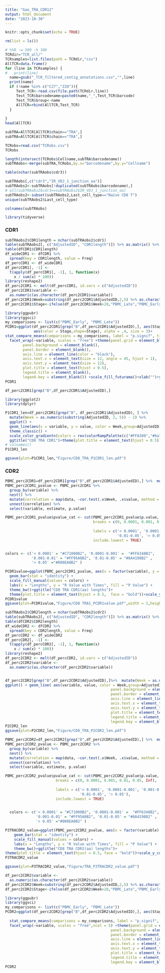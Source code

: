 ```yaml
---
title: "Gao_TRA_CDR12"
output: html_document
date: "2023-10-30"
---
```




```r
knitr::opts_chunk$set(echo = TRUE)
```

```r
rm(list = ls())
```



```r
# %%R -w 500 -h 300 
TCRdir="TCR_all/"
TCRsamples=list.files(path = TCRdir,"csv")
AllTCR=data.frame()
for (line in TCRsamples) {
#   print(line)
  name=gsub("_TCR_filtered_contig_annotations.csv","",line)
  print(name)
  if (!name %in% c("C27","Z28")){
     Test_TCR<-read.csv(file.path(TCRdir,line))
     Test_TCR$barcodename=paste0(name,"_",Test_TCR$barcode)
     Test_TCR$Group<-name
     AllTCR=rbind(AllTCR,Test_TCR)
  }
 
}
head(AllTCR)

```
```r
subTRA=AllTCR[AllTCR$chain=="TRA",]
subTRA=AllTCR[AllTCR$chain=="TRA",]
```

```r
TCRobs=read.csv("TCRobs.csv")
TCRobs
```


```r
length(intersect(TCRobs$Cellname,subTRA$barcodename))
subTRAobs<-merge(subTRA,TCRobs,by.x="barcodename",by.y="Cellname")

```

```r
table(nchar(subTRAobs$cdr3))
```
```r
subTRAobs[,c("cdr3","IR_VDJ_1_junction_aa")]
subTRAobs2<-subTRAobs[!duplicated(subTRAobs$barcodename),]
# all(subTRAobs2$cdr3==subTRAobs2$IR_VDJ_1_junction_aa)
subTRAobs2<-subset(subTRAobs2,Last_cell_type=="Naïve CD8 T")
unique(subTRAobs2$Last_cell_type)
```

```r
colnames(subTRAobs)
```


```r
library(tidyverse)
```
### CDR1

```r
subTRAobs2$CDR1length = nchar(subTRAobs2$cdr1)
table(subTRAobs2[, c("AdjustedID", "CDR1length")]) %>% as.matrix() %>% as.data.frame() -> dfCDR1
table(dfCDR1$CDR1length)
df_wideCDR1 <- dfCDR1 %>%
  spread(key = CDR1length, value = Freq)
df_percCDR1 <- df_wideCDR1
df_percCDR1[, -1] <-
  t(apply(df_percCDR1[, -1], 1, function(x)
    x / sum(x) * 100))
library(reshape2)
df_perc2CDR1 <- melt(df_percCDR1, id.vars = c("AdjustedID"))
df_perc2CDR1$variable <-
  as.numeric(as.character(df_perc2CDR1$variable))
df_perc2CDR1$Week=substring(df_perc2CDR1$AdjustedID,2,5) %>% as.character() %>% as.numeric()
df_perc2CDR1$Stage<-ifelse(df_perc2CDR1$Week>28,"PBMC_Late","PBMC_Early")
```
```r
library(ggpubr)
library(ggsci)
my_comparisons <- list(c("PBMC_Early", "PBMC_Late"))
PCDR1=ggplot(df_perc2CDR1[grep("B",df_perc2CDR1$AdjustedID),], aes(Stage, value)) + geom_boxplot(position = position_dodge(width = 1), show.legend = FALSE, color = "black")+geom_point(position = position_jitter(seed = 2023, width = .25),
             aes(color = Stage,shape=Stage), alpha = .4, size = 3)+
stat_compare_means(comparisons = my_comparisons, label = "p.signif", tip.length = 0.01) +
  facet_wrap(~variable, scales = "free") +theme(panel.grid = element_blank(), 
        panel.background = element_blank(), 
        panel.border = element_blank(),
        axis.line = element_line(color = "black"),
        axis.text.x = element_text(size = 12, angle = 45, hjust = 1), 
        axis.text.y = element_text(size = 12),
        plot.title = element_text(hjust = 0.5),
        legend.title = element_blank(), 
        legend.key = element_blank()) +scale_fill_futurama()+xlab("")+ylab("Percentage %")+scale_color_manual(values = pal_futurama()(3)[2:3])+ggtitle("CD8 TRAV CDR1")
PCDR1
```
```r
df_perc2CDR1[grep("B",df_perc2CDR1$AdjustedID),]

```

```r
library(ggplot2)
library(dplyr)

P1CDR1_len=df_perc2CDR1[grep("B", df_perc2CDR1$AdjustedID), ] %>%
  mutate(Week = as.numeric(substring(AdjustedID, 2, 5)) - 2) %>%
  ggplot() +
  geom_line(aes(x = variable, y = value, color = Week,group=AdjustedID)) +
  theme_classic() +
  scale_color_gradientn(colors = rev(colorRampPalette(c("#FFA300","#6a73cf","#00AF99","#98D9E9" ))(100))) +labs(x="CDR1 length",y="Percentage(%)")+
  ggtitle("CD8 TRA CDR1")+theme(plot.title = element_text(hjust = 0.5))+scale_x_continuous(breaks = c(5,6,7))
# colnames()
P1CDR1_len
```
```r
ggsave(plot=P1CDR1_len,"Figure/CD8_TRA_P1CDR1_len.pdf")
```





### CDR2
```r
PBMC_perc2CDR1=df_perc2CDR1[grep("B",df_perc2CDR1$AdjustedID),] %>%  mutate(Week = as.numeric(substring(AdjustedID, 2, 5)) - 2)
PBMC_perc2CDR1_pvalue <- PBMC_perc2CDR1 %>%
  group_by(variable) %>%
  nest() %>% 
  mutate(correlation = map(data, ~cor.test(.x$Week, .x$value, method = "spearman")) %>% map(broom::tidy)) %>%
  unnest(correlation) %>%
  select(variable, estimate, p.value)

```
```r
PBMC_perc2CDR1_pvalue$pvalue_cat <- cut(PBMC_perc2CDR1_pvalue$p.value,
                                        breaks = c(0, 0.0001, 0.001, 0.01, 0.05, Inf),
                                        
                                        labels = c('< 0.0001', '0.0001-0.001', '0.001-0.01',
                                                   '0.01-0.05', '> 0.05'),
                                        include.lowest = TRUE)


colors <- c('< 0.0001' = "#C71000B2", '0.0001-0.001' =  "#FF6348B2", 
            '0.001-0.01' = "#FF95A8B2", '0.01-0.05' = "#8A4198B2" ,
            '> 0.05' ="#008EA0B2" )

PCDR1value=ggplot(PBMC_perc2CDR1_pvalue, aes(x = factor(variable), y = estimate, fill =pvalue_cat)) +
  geom_bar(stat = "identity") +
  scale_fill_manual(values = colors) +
  labs(x = "Lengths", y = "R Value with Times", fill = "P Value") +
  theme_bw()+ggtitle("CD8 TRA CDR1(aa) lengths")+ 
  theme(plot.title = element_text(hjust = 0.5,  face = "bold"))+scale_y_continuous(limits = c(-1,1))
PCDR1value
ggsave(plot=PCDR1value,"Figure/CD8 TRA1_PCDR1value.pdf",width = 2,height = 2)
```

```r
subTRAobs2$CDR2length = nchar(subTRAobs2$cdr2)
table(subTRAobs2[, c("AdjustedID", "CDR2length")]) %>% as.matrix() %>% as.data.frame() -> dfCDR2
table(dfCDR2$CDR2length)
df_wideCDR2 <- dfCDR2 %>%
  spread(key = CDR2length, value = Freq)
df_percCDR2 <- df_wideCDR2
df_percCDR2[, -1] <-
  t(apply(df_percCDR2[, -1], 1, function(x)
    x / sum(x) * 100))
library(reshape2)
df_perc2CDR2 <- melt(df_percCDR2, id.vars = c("AdjustedID"))
df_perc2CDR2$variable <-
  as.numeric(as.character(df_perc2CDR2$variable))


df_perc2CDR2[grep("B",df_perc2CDR2$AdjustedID),]%>%  mutate(Week = as.numeric(substring(AdjustedID, 2, 5)) - 2) %>% 
ggplot() + geom_line( aes(variable, value, color = Week,group=AdjustedID))+theme(panel.grid = element_blank(), 
                                                panel.background = element_blank(), 
                                                panel.border = element_blank(),
                                                axis.line = element_line(color = "black"),
                                                axis.text.x = element_text(size = 12, angle = 45, hjust = 1), 
                                                axis.text.y = element_text(size = 12),
                                                plot.title = element_text(hjust = 0.5),
                                                legend.title = element_blank(), 
                                                legend.key = element_blank())+ggtitle("CD8 TRA CDR2")+scale_x_continuous(breaks = c(5,6,7,8))+scale_color_gradientn(colors = rev(colorRampPalette(c("#FFA300","#6a73cf","#00AF99","#98D9E9" ))(100))) + labs(x="CDR2 length",y="Percentage(%)")->P2CDR2_len
P2CDR2_len
ggsave(plot=P2CDR2_len,"Figure/CD8_TRA_P2CDR2_len.pdf")
```

```r
PBMC_perc2CDR2=df_perc2CDR2[grep("B",df_perc2CDR2$AdjustedID),] %>%  mutate(Week = as.numeric(substring(AdjustedID, 2, 5)) - 2)
PBMC_perc2CDR2_pvalue <- PBMC_perc2CDR2 %>%
  group_by(variable) %>%
  nest() %>% 
  mutate(correlation = map(data, ~cor.test(.x$Week, .x$value, method = "spearman")) %>% map(broom::tidy)) %>%
  unnest(correlation) %>%
  select(variable, estimate, p.value)
```


```r
PBMC_perc2CDR2_pvalue$pvalue_cat <- cut(PBMC_perc2CDR2_pvalue$p.value,
                       breaks = c(0, 0.0001, 0.001, 0.01, 0.05, Inf),
                       
                       labels = c('< 0.0001', '0.0001-0.001', '0.001-0.01',
                                  '0.01-0.05', '> 0.05'),
                       include.lowest = TRUE)

  
  colors <- c('< 0.0001' = "#C71000B2", '0.0001-0.001' =  "#FF6348B2", 
              '0.001-0.01' = "#FF95A8B2", '0.01-0.05' = "#8A4198B2" ,
              '> 0.05' ="#008EA0B2" )

P3TRACDR2_value=ggplot(PBMC_perc2CDR2_pvalue, aes(x = factor(variable), y = estimate, fill =pvalue_cat)) +
    geom_bar(stat = "identity") +
    scale_fill_manual(values = colors) +
    labs(x = "Lengths", y = "R Value with Times", fill = "P Value") +
    theme_bw()+ggtitle("CD8 TRA CDR2(aa) lengths")+ 
theme(plot.title = element_text(hjust = 0.5, face = "bold"))+scale_y_continuous(limits = c(-0.8,0.8),breaks = seq(-0.8,0.8,0.2))
P3TRACDR2_value
```
```r
ggsave(plot=P3TRACDR2_value,"Figure/TRA_P3TRACDR2_value.pdf")
```
```r
df_perc2CDR2$variable <-
  as.numeric(as.character(df_perc2CDR2$variable))
df_perc2CDR2$Week=substring(df_perc2CDR2$AdjustedID,2,5) %>% as.character() %>% as.numeric()
df_perc2CDR2$Stage<-ifelse(df_perc2CDR2$Week>28,"PBMC_Late","PBMC_Early")
```


```r

library(ggpubr)
library(ggsci)
my_comparisons <- list(c("PBMC_Early", "PBMC_Late"))
PCDR2=ggplot(df_perc2CDR2[grep("B",df_perc2CDR2$AdjustedID),], aes(Stage, value)) + geom_boxplot(position = position_dodge(width = 1), show.legend = FALSE, color = "black")+geom_point(position = position_jitter(seed = 2023, width = .25),
                                                                                                                                                                                        aes(color = Stage,shape=Stage), alpha = .4, size = 3)+
  stat_compare_means(comparisons = my_comparisons, label = "p.signif", tip.length = 0.01) +
  facet_wrap(~variable, scales = "free",ncol = 5) +theme(panel.grid = element_blank(),
                                                panel.background = element_blank(),
                                                panel.border = element_blank(),
                                                axis.line = element_line(color = "black"),
                                                axis.text.x = element_text(size = 12, angle = 45, hjust = 1),
                                                axis.text.y = element_text(size = 12),
                                                plot.title = element_text(hjust = 0.5),
                                                legend.title = element_blank(),
                                                legend.key = element_blank()) +scale_fill_futurama()+scale_color_manual(values = pal_futurama()(3)[2:3])+xlab("")+ylab("Percentage %")+ggtitle("CD8 TRAV CDR2")
PCDR2
```


